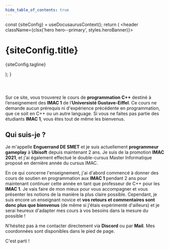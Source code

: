 ```yaml
---
hide_table_of_contents: true
---
```



  const {siteConfig} = useDocusaurusContext();
  return (
    <header className={clsx('hero hero--primary', styles.heroBanner)}>
      <div className="container">
        <h1 className="hero__title">{siteConfig.title}</h1>
        <p className="hero__subtitle">{siteConfig.tagline}</p>
      </div>
    </header>
  );
}

<Header></Header>

Sur ce site, vous trouverez le cours de **programmation C++** destiné à l’enseignement des **IMAC 1** de l’**Universisté Gustave-Eiffel**. Ce cours ne demande aucun prérequis ni d'expérience précédente en programmation, que ce soit en C++ ou un autre language.
Si vous ne faites pas partie des étudiants **IMAC 1**, vous êtes tout de même les bienvenus.

## Qui suis-je ?

Je m'appelle **Enguerrand DE SMET** et je suis actuellement **programmeur gameplay** à **Ubisoft** depuis maintenant 2 ans. Je suis de la promotion **IMAC 2021**, et j'ai également effectué le double-cursus Master Informatique proposé en dernière année du cursus IMAC.

En ce qui concerne l'enseignement, j'ai d'abord commencé à donner des cours de soutien en programmation aux **IMAC 1** pendant 2 ans pour maintenant continuer cette année en tant que professeur de C++ pour les **IMAC 1**. Je vais faire de mon mieux pour vous accompagner et vous présenter les notions de la manière la plus claire possible. Cependant, je suis encore un enseignant novice et **vos retours et commentaires sont donc plus que bienvenus** (de même si j'étais expérimenté d'ailleurs) et je serai heureux d'adapter mes cours à vos besoins dans la mesure du possible !

N'hésitez pas à me contacter directement via **Discord** ou par **Mail**. Mes coordonnées sont disponibles dans le pied de page.

<div className={styles.buttons}>
<Link
  className="button button--secondary button--lg"
  to="/Lessons">
  C'est parti ! <Icon icon="openmoji:chequered-flag" height="24" />
</Link>
</div>